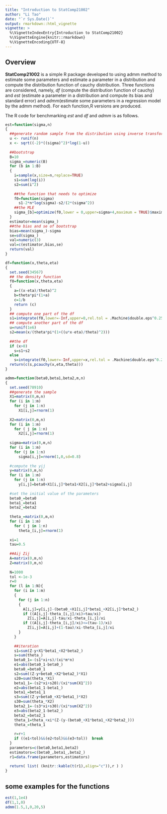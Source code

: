 ```yaml
---
title: "Introduction to StatComp21002"
author: "Li Tao"
date: "`r Sys.Date()`"
output: rmarkdown::html_vignette
vignette: >
  %\VignetteIndexEntry{Introduction to StatComp21002}
  %\VignetteEngine{knitr::rmarkdown}
  %\VignetteEncoding{UTF-8}
---
```


## Overview

__StatComp21002__ is a simple R package developed to using admm method to estimate some parameters and estimate a parameter in a distribution and compute the distribution function of cauchy distribution. Three functions are considered, namely, _df_ (compute the distribution function of cauchy) and _est_ (estimate a parameter in a distribution and compute its bias and standard error)
and _admm_(estimate some parameters in a regression model by the admm method). 
For each function,R versions are produced. 

The R code for benchmarking _est_ and _df_ and _admm_ is as follows.
```r
est=function(sigma,n)
{
  ##generate random sample from the distribution using inverse transform
  u <- runif(n)
  x <- sqrt((-2)*((sigma)^2)*log(1-u))
  
  ##bootstrap
  B=10
  sigma_=numeric(B)
  for (b in 1:B)
  {
    i=sample(x,size=n,replace=TRUE)
    s1=sum(log(i))
    s2=sum(i^2)
    
    ##the function that needs to optimize
    f0=function(sigma)
      s1-2*n*log(sigma)-s2/(2*(sigma^2))
    ##the MLE
    sigma_[b]=optimize(f0,lower = 0,upper=sigma+4,maximum = TRUE)$maximum
  } 
  estimator=mean(sigma_)
  ##the bias and se of bootstrap
  bias=mean(sigma_)-sigma
  se=sd(sigma_)
  val=numeric(3)
  val=c(estimator,bias,se)
  return(val)
}
```

```r
df=function(x,theta,eta)
{
  set.seed(34567)
  ## the density function
  f0=function(x,theta,eta)
  {
    a=((x-eta)/theta)^2
    b=theta*pi*(1+a)
    c=1/b
    return (c)
  }
  ## compute one part of the df
  s1=integrate(f0,lower=-Inf,upper=0,rel.tol = .Machine$double.eps^0.25,theta=theta,eta=eta)$value
  ## compute another part of the df
  u=runif(1e6)
  s2=mean(x/(theta*pi*(1+((u*x-eta)/theta)^2)))
  
  ##the df
  if (x>0)  
    s=s1+s2
  else
    s=integrate(f0,lower=-Inf,upper=x,rel.tol = .Machine$double.eps^0.25,theta=theta,eta=eta)$value
  return(c(s,pcauchy(x,eta,theta)))
}
```

```r
admm=function(beta0,beta1,beta2,m,n)
{
  set.seed(78910)
  ##generate the sample
  X1=matrix(0,m,n)
  for (i in 1:m)
    for (j in 1:n)
      X1[i,j]=rnorm(1)
  
  X2=matrix(0,m,n)
  for (i in 1:m)
    for ( j in 1:n)
      X2[i,j]=rnorm(1)
  
  sigma=matrix(0,m,n)
  for (i in 1:m)
    for (j in 1:n)
      sigma[i,j]=rnorm(1,0,sd=0.8)
  
  #compute the yij
  y=matrix(0,m,n)
  for (i in 1:m)
    for (j in 1:n)
      y[i,j]=beta0+X1[i,j]*beta1+X2[i,j]*beta2+sigma[i,j]
  
  #set the initial value of the parameters
  beta0_=beta0
  beta1_=beta1
  beta2_=beta2
  
  theta_=matrix(0,m,n)
  for (i in 1:m)
    for ( j in 1:n)
      theta_[i,j]=rnorm(1)
  
  xi=1
  tau=0.5
  
  ##Aij Zij
  A=matrix(0,m,n)
  Z=matrix(0,m,n)
  
  N=1000
  tol <-1e-3
  r=0
  for (l in 1:N){
    for (i in 1:m)
    {
      for (j in 1:n)
      {
        A[i,j]=y[i,j]-(beta0_+X1[i,j]*beta1_+X2[i,j]*beta2_)
        if ((A[i,j]-theta_[i,j]/xi)>tau/xi)
          Z[i,j]=A[i,j]-tau/xi-theta_[i,j]/xi
        if ((A[i,j]-theta_[i,j]/xi)<=(tau-1)/xi)
          Z[i,j]=A[i,j]+(1-tau)/xi-theta_[i,j]/xi 
      }
    }
    
    ##iteration
    s1=sum(Z-y+X1*beta1_+X2*beta2_)
    s=sum(theta_)
    beta0_1=-(s1*xi+s)/(xi*m*n)
    e1=abs(beta0_1-beta0_)
    beta0_=beta0_1
    s2=sum((Z-y+beta0_+X2*beta2_)*X1)
    s20=sum(theta_*X1)
    beta1_1=-(s2*xi+s20)/(xi*sum(X1^2))
    e2=abs(beta1_1-beta1_)
    beta1_=beta1_1
    s3=sum((Z-y+beta0_+X1*beta1_)*X2)
    s30=sum(theta_*X2)
    beta2_1=-(s3*xi+s30)/(xi*sum(X2^2))
    e3=abs(beta2_1-beta2_)
    beta2_=beta2_1
    theta_1=theta_+xi*(Z-(y-(beta0_+X1*beta1_+X2*beta2_)))
    theta_=theta_1
    
    r=r+1
    if ((e1<tol)&&(e2<tol)&&(e3<tol))  break  
  }
  parameters=c(beta0,beta1,beta2)
  estimators=c(beta0_,beta1_,beta2_)
  r1=data.frame(parameters,estimators)
  
  return( list( (knitr::kable(t(r1),align="c")),r ) )
}
```

## some examples for the functions
```r
est(1,1e4)
df(1,1,0)
admm(1.5,1,0,20,5)

```
